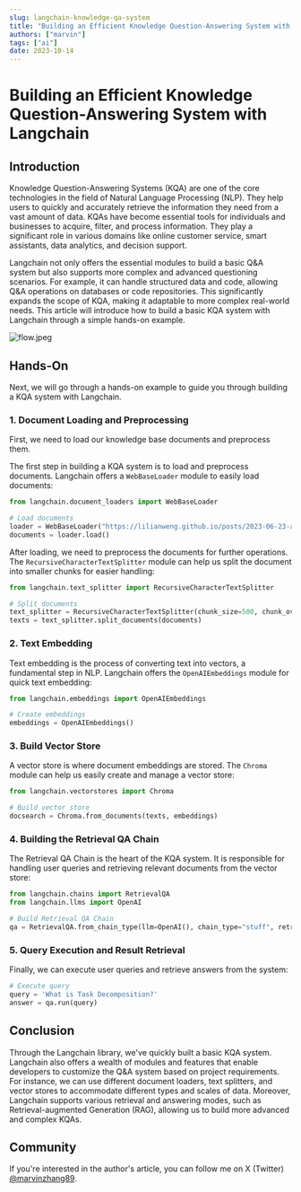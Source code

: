 ```yaml
---
slug: langchain-knowledge-qa-system
title: "Building an Efficient Knowledge Question-Answering System with Langchain"
authors: ["marvin"]
tags: ["ai"]
date: 2023-10-14
---
```




# Building an Efficient Knowledge Question-Answering System with Langchain

## Introduction

Knowledge Question-Answering Systems (KQA) are one of the core technologies in the field of Natural Language Processing (NLP). They help users to quickly and accurately retrieve the information they need from a vast amount of data. KQAs have become essential tools for individuals and businesses to acquire, filter, and process information. They play a significant role in various domains like online customer service, smart assistants, data analytics, and decision support.

Langchain not only offers the essential modules to build a basic Q&A system but also supports more complex and advanced questioning scenarios. For example, it can handle structured data and code, allowing Q&A operations on databases or code repositories. This significantly expands the scope of KQA, making it adaptable to more complex real-world needs. This article will introduce how to build a basic KQA system with Langchain through a simple hands-on example.

![flow.jpeg](https://python.langchain.com/assets/images/qa_flow-9fbd91de9282eb806bda1c6db501ecec.jpeg)

## Hands-On

Next, we will go through a hands-on example to guide you through building a KQA system with Langchain.

### 1. Document Loading and Preprocessing

<!--truncate-->

First, we need to load our knowledge base documents and preprocess them.

The first step in building a KQA system is to load and preprocess documents. Langchain offers a `WebBaseLoader` module to easily load documents:

```python
from langchain.document_loaders import WebBaseLoader

# Load documents
loader = WebBaseLoader("https://lilianweng.github.io/posts/2023-06-23-agent/")
documents = loader.load()
```

After loading, we need to preprocess the documents for further operations. The `RecursiveCharacterTextSplitter` module can help us split the document into smaller chunks for easier handling:

```python
from langchain.text_splitter import RecursiveCharacterTextSplitter

# Split documents
text_splitter = RecursiveCharacterTextSplitter(chunk_size=500, chunk_overlap=0)
texts = text_splitter.split_documents(documents)
```

### 2. Text Embedding

Text embedding is the process of converting text into vectors, a fundamental step in NLP. Langchain offers the `OpenAIEmbeddings` module for quick text embedding:

```python
from langchain.embeddings import OpenAIEmbeddings

# Create embeddings
embeddings = OpenAIEmbeddings()
```

### 3. Build Vector Store

A vector store is where document embeddings are stored. The `Chroma` module can help us easily create and manage a vector store:

```python
from langchain.vectorstores import Chroma

# Build vector store
docsearch = Chroma.from_documents(texts, embeddings)
```

### 4. Building the Retrieval QA Chain

The Retrieval QA Chain is the heart of the KQA system. It is responsible for handling user queries and retrieving relevant documents from the vector store:

```python
from langchain.chains import RetrievalQA
from langchain.llms import OpenAI

# Build Retrieval QA Chain
qa = RetrievalQA.from_chain_type(llm=OpenAI(), chain_type="stuff", retriever=docsearch.as_retriever())
```

### 5. Query Execution and Result Retrieval

Finally, we can execute user queries and retrieve answers from the system:

```python
# Execute query
query = 'What is Task Decomposition?'
answer = qa.run(query)
```

## Conclusion

Through the Langchain library, we've quickly built a basic KQA system. Langchain also offers a wealth of modules and features that enable developers to customize the Q&A system based on project requirements. For instance, we can use different document loaders, text splitters, and vector stores to accommodate different types and scales of data. Moreover, Langchain supports various retrieval and answering modes, such as Retrieval-augmented Generation (RAG), allowing us to build more advanced and complex KQAs.

## Community

If you're interested in the author's article, you can follow me on X (Twitter) [@marvinzhang89](https://twitter.com/marvinzhang89).